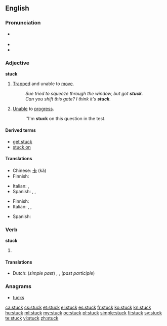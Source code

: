 ==English==

===Pronunciation===
* {{a|UK|US}} {{IPA|/ˈstʌk/}}
* {{audio|en-us-stuck.ogg|Audio (US)}}
* {{rhymes|ʌk}}

===Adjective===
'''stuck'''

# [[trapped|Trapped]] and unable to [[move]].
#: ''Sue tried to squeeze through the window, but got '''stuck'''.''
#: ''Can you shift this gate?  I think it's '''stuck'''.''
# [[unable|Unable]] to [[progress]].
#: ''I'm '''stuck''' on this question in the test.

====Derived terms====
* [[get stuck]]
* [[stuck on]]

====Translations====
{{trans-top|trapped and unable to move}}
* Chinese: [[卡]] (kǎ)
* Finnish: {{t-|fi|jumissa}}
{{trans-mid}}
* Italian: {{t-|it|intrappolato}},  {{t-|it|bloccato}}
* Spanish: {{t-|es|atascado}}, {{t-|es|atrapado}}, {{t-|es|pegado}}
{{trans-bottom}}

{{trans-top|unable to progress}}
* Finnish: {{t-|fi|jumissa}}
* Italian: {{t-|it|ostruito}},  {{t-|it|bloccato}},  {{t-|it|inceppato}}
{{trans-mid}}
* Spanish: {{t-|es|atascado}}
{{trans-bottom}}

===Verb===
'''stuck'''

# {{past of|stick}}

====Translations====
{{trans-top|simple past tense and past participle of stick}}
* Dutch: (''simple past'') {{t-|nl|kleefde}}, {{t-|nl|kleefden}}, (''past participle'') {{t-|nl|gekleefd}}
{{trans-mid}}
{{trans-bottom}}

===Anagrams===
* [[tucks#English|tucks]]

[[ca:stuck]]
[[cs:stuck]]
[[et:stuck]]
[[el:stuck]]
[[es:stuck]]
[[fr:stuck]]
[[ko:stuck]]
[[kn:stuck]]
[[hu:stuck]]
[[ml:stuck]]
[[my:stuck]]
[[oc:stuck]]
[[pl:stuck]]
[[simple:stuck]]
[[fi:stuck]]
[[sv:stuck]]
[[te:stuck]]
[[vi:stuck]]
[[zh:stuck]]